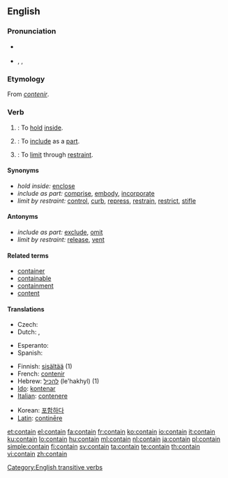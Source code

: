 ==English==

===Pronunciation===
* {{a|Canada}}
*: {{audio|en-ca-contain.ogg|Audio (CA)}}
* {{a|US}} {{enPR|kən-tān'}}, {{IPA|/kənˈteɪn/}}, {{SAMPA|/k@n"teIn/}}
*: {{rhymes|eɪn}}

===Etymology===
From {{etyl|fro}} ''[[contenir]]''.

===Verb===
{{en-verb}}

# {{transitive}}: To [[hold]] [[inside]].
# {{transitive}}: To [[include]] as a [[part]].
# {{transitive}}: To [[limit]] through [[restraint]].

====Synonyms====
* ''hold inside:'' [[enclose]]
* ''include as part:'' [[comprise]], [[embody]], [[incorporate]]
* ''limit by restraint:'' [[control]], [[curb]], [[repress]], [[restrain]], [[restrict]], [[stifle]]

====Antonyms====
* ''include as part:'' [[exclude]], [[omit]]
* ''limit by restraint:'' [[release]], [[vent]]

====Related terms====
* [[container]]
* [[containable]]
* [[containment]]
* [[content]]

====Translations====
{{trans-top|to hold inside}}
* Czech: {{t-|cs|obsahovat}}
* Dutch: {{t+|nl|inhouden}}, {{t+|nl|bevatten}}
{{trans-mid}}
* Esperanto: {{t-|eo|enhavi|xs=Esperanto}}
* Spanish: {{t-|es|contener}}
{{trans-bottom}}

{{checktrans-top}}
* Finnish: [[sisältää]] (1)
* French: [[contenir]]
* Hebrew: [[להכיל]] (le'hakhyl) (1)
* [[Ido]]: [[kontenar]]
* [[Italian]]: [[contenere]]
{{trans-mid}}
* Korean: [[포함하다]]
* [[Latin]]: [[continere|continēre]]
{{trans-bottom}}

[[Category:English transitive verbs]]

[[et:contain]]
[[el:contain]]
[[fa:contain]]
[[fr:contain]]
[[ko:contain]]
[[io:contain]]
[[it:contain]]
[[ku:contain]]
[[lo:contain]]
[[hu:contain]]
[[ml:contain]]
[[nl:contain]]
[[ja:contain]]
[[pl:contain]]
[[simple:contain]]
[[fi:contain]]
[[sv:contain]]
[[ta:contain]]
[[te:contain]]
[[th:contain]]
[[vi:contain]]
[[zh:contain]]